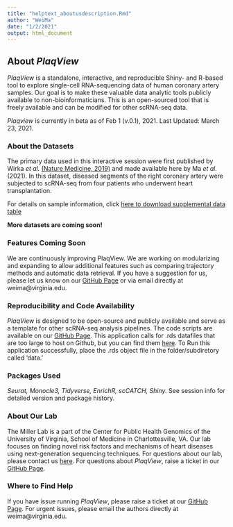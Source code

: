 ```yaml
---
title: "helptext_aboutusdescription.Rmd"
author: "WeiMa"
date: "1/2/2021"
output: html_document
---
```


## About *PlaqView*
*PlaqView* is a standalone, interactive, and reproducible Shiny- and R-based tool to explore single-cell RNA-sequencing data of human coronary artery samples. Our goal is to make these valuable data analytic tools publicly available to non-bioinformaticians. This is an open-sourced tool that is freely available and can be modified for other scRNA-seq data. 

*Plaqview* is currently in beta as of Feb 1 (v.0.1), 2021. Last Updated: March 23, 2021.

### About the Datasets
The primary data used in this interactive session were first published by Wirka *et al.* [(Nature Medicine, 2019)](https://pubmed.ncbi.nlm.nih.gov/31359001/) and made available here by Ma *et al.* (2021). In this dataset, diseased segments of the right coronary artery were subjected to scRNA-seq from four patients who underwent heart transplantation. 

For details on sample information, click [here to download supplemental data table](https://static-content.springer.com/esm/art%3A10.1038%2Fs41591-019-0512-5/MediaObjects/41591_2019_512_MOESM1_ESM.xlsx)

**More datasets are coming soon!**

### Features Coming Soon
We are continuously improving PlaqView. We are working on modularizing and expanding to allow additional features such as comparing trajectory methods and automatic data retrieval. If you have a suggestion for us, please let us know on our [GitHub Page](https://github.com/MillerLab-CPHG/PlaqView) or via email directly at weima@virginia.edu.


### Reproducibility and Code Availability 
*PlaqView* is designed to be open-source and publicly available and serve as a template for other scRNA-seq analysis pipelines. The code scripts are available on our [GitHub Page](https://github.com/MillerLab-CPHG/PlaqView). This application calls for .rds datafiles that are too large to host on Github, but you can find them [here](https://virginia.box.com/shared/static/oyo1bicpvlxen940zmciqapvg0y3n6gb.rds). To Run this application successfully, place the .rds object file in the folder/subdiretory called 'data.'

### Packages Used
*Seurat, Monocle3, Tidyverse, EnrichR, scCATCH, Shiny.*
See session info for detailed version and package history.

### About Our Lab
The Miller Lab is a part of the Center for Public Health Genomics of the University of Virginia, School of Medicine in Charlottesville, VA. Our lab focuses on finding novel risk factors and mechanisms of heart diseases using next-generation sequencing techniques. For questions about our lab, please contact us [here](https://millerlab.org). For questions about *PlaqView*, raise a ticket in our [GitHub Page](https://github.com/MillerLab-CPHG/PlaqView).

### Where to Find Help
If you have issue running *PlaqView*, please raise a ticket at our [GitHub Page](https://github.com/MillerLab-CPHG/PlaqView). For urgent issues, please email the authors directly at weima@virginia.edu.


